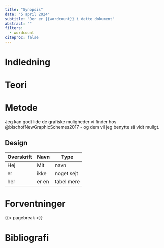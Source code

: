 ```yaml
---
title: "Synopsis"
date: "5 april 2024"
subtitle: "Der er {{wordcount}} i dette dokument"
abstract: ""
filters:
  - wordcount
citeproc: false
---
```


# Indledning

# Teori

# Metode

Jeg kan godt lide de grafiske muligheder vi finder hos @bischofNewGraphicSchemes2017 - og dem vil jeg benytte så vidt muligt.

## Design

| Overskrift | Navn | Type |
| --- | --- | --- |
| Hej| Mit | navn |
| er | ikke | noget sejt|
| her | er en | tabel mere |

# Forventninger

{{< pagebreak >}}

# Bibliografi

::: {#refs}
:::